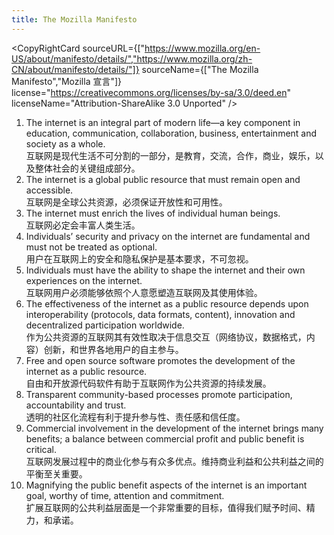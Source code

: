 ```yaml
---
title: The Mozilla Manifesto
---
```



<CopyRightCard
    sourceURL={["https://www.mozilla.org/en-US/about/manifesto/details/","https://www.mozilla.org/zh-CN/about/manifesto/details/"]}
    sourceName={["The Mozilla Manifesto","Mozilla 宣言"]}
    license="https://creativecommons.org/licenses/by-sa/3.0/deed.en"
    licenseName="Attribution-ShareAlike 3.0 Unported"
/>

1. The internet is an integral part of modern life—a key component in education, communication, collaboration, 
business, entertainment and society as a whole. <br />
互联网是现代生活不可分割的一部分，是教育，交流，合作，商业，娱乐，以及整体社会的关键组成部分。
2. The internet is a global public resource that must remain open and accessible. <br />
互联网是全球公共资源，必须保证开放性和可用性。
3. The internet must enrich the lives of individual human beings. <br />
互联网必定会丰富人类生活。
4. Individuals’ security and privacy on the internet are fundamental and must not be treated as optional. <br />
用户在互联网上的安全和隐私保护是基本要求，不可忽视。
5. Individuals must have the ability to shape the internet and their own experiences on the internet. <br />
互联网用户必须能够依照个人意愿塑造互联网及其使用体验。
6. The effectiveness of the internet as a public resource depends upon interoperability (protocols, data formats, 
content), innovation and decentralized participation worldwide. <br />
作为公共资源的互联网其有效性取决于信息交互（网络协议，数据格式，内容）创新，和世界各地用户的自主参与。
7. Free and open source software promotes the development of the internet as a public resource. <br />
自由和开放源代码软件有助于互联网作为公共资源的持续发展。
8. Transparent community-based processes promote participation, accountability and trust. <br />
透明的社区化流程有利于提升参与性、责任感和信任度。
9. Commercial involvement in the development of the internet brings many benefits; a balance between commercial 
profit and public benefit is critical. <br />
互联网发展过程中的商业化参与有众多优点。维持商业利益和公共利益之间的平衡至关重要。
10. Magnifying the public benefit aspects of the internet is an important goal, worthy of time, attention and 
commitment. <br />
扩展互联网的公共利益层面是一个非常重要的目标，值得我们赋予时间、精力，和承诺。